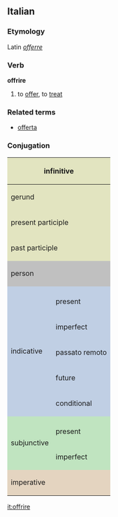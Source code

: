 ==Italian==
===Etymology===
Latin ''[[offerre]]''
===Verb===
'''offrire'''

# to [[offer]], to [[treat]]

===Related terms===
*[[offerta]]

===Conjugation===

<center>
{| style="background:#F0F0F0"

|-
! colspan="3" style="background:#e2e4c0" | infinitive
| colspan="5" | offrire

|-
! colspan="3" style="background:#e2e4c0" | gerund
| colspan="5" | offrendo

|-
! colspan="3" style="background:#e2e4c0" | present participle
| colspan="5" | [[offrente]], [[offerente]]

|-
! colspan="3" style="background:#e2e4c0" | past participle
| colspan="5" | [[offerto]]

|-
! colspan="2" rowspan="2" style="background:#C0C0C0" | person
! colspan="3" style="background:#C0C0C0" | singular
! colspan="3" style="background:#C0C0C0" | plural

|-
! style="background:#C0C0C0;width:12.5%" | first
! style="background:#C0C0C0;width:12.5%" | second
! style="background:#C0C0C0;width:12.5%" | third
! style="background:#C0C0C0;width:12.5%" | first
! style="background:#C0C0C0;width:12.5%" | second
! style="background:#C0C0C0;width:12.5%" | third

|-
! rowspan="6" style="background:#c0cfe4" | indicative

! style="background:#c0cfe4" colspan="1" | 
! style="background:#c0cfe4" | io
! style="background:#c0cfe4" | tu
! style="background:#c0cfe4" | lui/lei
! style="background:#c0cfe4" | noi
! style="background:#c0cfe4" | voi
! style="background:#c0cfe4" | loro

|-
! style="height:3em;background:#c0cfe4" | present
| offro
| offri
| offre
| offriamo
| offrite
| offrono

|-
! style="height:3em;background:#c0cfe4" | imperfect
| offrivo
| offrivi
| offriva
| offrivamo
| offrivate
| offrivano

|-
! style="height:3em;background:#c0cfe4" | passato remoto
| offrii, offersi
| offristi
| offrì, offerse
| offrimmo
| offriste
| offrirono, offersero

|-
! style="height:3em;background:#c0cfe4" | future
| offrirò
| offrirai
| offrirà
| offriremo
| offrirete
| offriranno

|-
! style="height:3em;background:#c0cfe4" | conditional
| offrirei
| offriresti
| offrirebbe
| offriremmo
| offrireste
| offrirebbero

|-
! rowspan="3" style="background:#c0e4c0" | subjunctive
! style="background:#c0e4c0" | 
! style="background:#c0e4c0" | che io
! style="background:#c0e4c0" | che tu
! style="background:#c0e4c0" | che lui/che lei
! style="background:#c0e4c0" | che noi
! style="background:#c0e4c0" | che voi
! style="background:#c0e4c0" | che loro

|-
! style="height:3em;background:#c0e4c0" | present
| offra
| offra
| offra
| offriamo
| offriate
| offrano

|-
! style="height:3em;background:#c0e4c0" rowspan="1" | imperfect
| offrissi
| offrissi
| offrisse
| offrissimo
| offriste
| offrissero

|-
! colspan="2" rowspan="2" style="height:3em;background:#e4d4c0" | imperative
! style="background:#e4d4c0" | -
! style="background:#e4d4c0" | tu
! style="background:#e4d4c0" | lui/lei
! style="background:#e4d4c0" | noi
! style="background:#e4d4c0" | voi
! style="background:#e4d4c0" | loro

|-
|
| offri
| offra
| offriamo
| offrite
| offrano

|}
</center>

[[it:offrire]]
